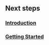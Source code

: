 ## Next steps

### <Icon icon="book-open-cover" iconType="duotone" /> [Introduction](introduction)

### <Icon icon="rocket" iconType="duotone" /> [Getting Started](getting-started)

[//]: # (### <Icon icon="film" iconType="duotone" /> [Tutorials]&#40;tutorials&#41;)
